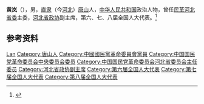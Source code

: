 '''黄岚'''（{{bd|1919年||2010年|10月6日|}}），男，[[直隶|直隶]]（今[[河北|河北]]）[[唐山|唐山]]人，[[中华人民共和国|中华人民共和国]]政治人物，曾任[[民革河北省委|民革河北省委]]主委，[[河北省政协|河北省政协]]副主席，第六、七、八届全国人大代表。<ref>{{Cite book|title=中华人民共和国职官志|author=何虎生, 李耀东, 向常福主编|publisher=中国社会出版社|year=2003|isbn=9787800883934|location=北京|pages=}}</ref>

== 参考资料 ==
{{reflist}}

{{中国人物小作品}}

{{Authority control}}
{{DEFAULTSORT:Huang黄}}
[[Category:黄姓|Lan]]
[[Category:唐山人|Category:唐山人]]
[[Category:中國國民黨革命委員會黨員|Category:中國國民黨革命委員會黨員]]
[[Category:中国国民党革命委员会中央委员会委员|Category:中国国民党革命委员会中央委员会委员]]
[[Category:中国国民党革命委员会河北省委员会主任委员|Category:中国国民党革命委员会河北省委员会主任委员]]
[[Category:河北省政协副主席|Category:河北省政协副主席]]
[[Category:第六届全国人大代表|Category:第六届全国人大代表]]
[[Category:第七届全国人大代表|Category:第七届全国人大代表]]
[[Category:第八届全国人大代表|Category:第八届全国人大代表]]